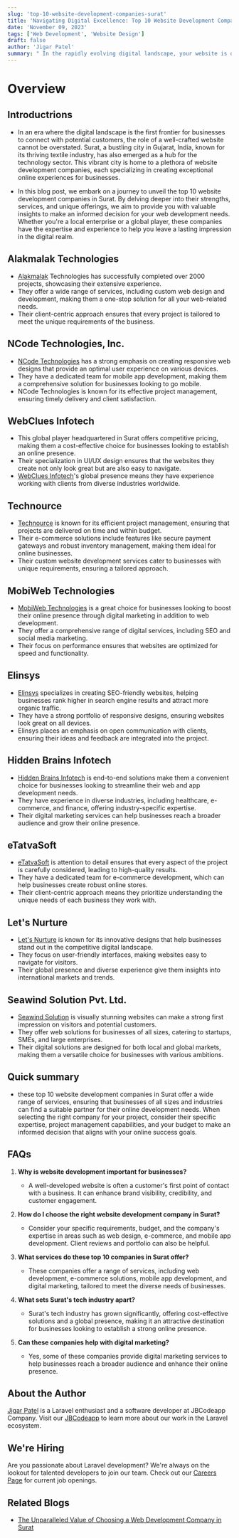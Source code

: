 ```yaml
---
slug: 'top-10-website-development-companies-surat'
title: 'Navigating Digital Excellence: Top 10 Website Development Companies in Surat'
date: 'November 09, 2023'
tags: ['Web Development', 'Website Design']
draft: false
author: 'Jigar Patel'
summary: " In the rapidly evolving digital landscape, your website is often your business's first impression. Surat, a city known for its textile industry, has also witnessed the growth of a thriving tech sector."
---
```


# Overview

<TOCInline
  toc={props.toc}
  exclude="Overview"
  toHeading={2}
  defaultimage="top-10-website-development-companies-surat"
/>

## Introductrions

- In an era where the digital landscape is the first frontier for businesses to connect with potential customers, the role of a well-crafted website cannot be overstated. Surat, a bustling city in Gujarat, India, known for its thriving textile industry, has also emerged as a hub for the technology sector. This vibrant city is home to a plethora of website development companies, each specializing in creating exceptional online experiences for businesses.

- In this blog post, we embark on a journey to unveil the top 10 website development companies in Surat. By delving deeper into their strengths, services, and unique offerings, we aim to provide you with valuable insights to make an informed decision for your web development needs. Whether you're a local enterprise or a global player, these companies have the expertise and experience to help you leave a lasting impression in the digital realm.

## Alakmalak Technologies

- [Alakmalak](https://www.alakmalak.com/) Technologies has successfully completed over 2000 projects, showcasing their extensive experience.
- They offer a wide range of services, including custom web design and development, making them a one-stop solution for all your web-related needs.
- Their client-centric approach ensures that every project is tailored to meet the unique requirements of the business.

## NCode Technologies, Inc.

- [NCode Technologies](https://www.ncodetechnologies.com/) has a strong emphasis on creating responsive web designs that provide an optimal user experience on various devices.
- They have a dedicated team for mobile app development, making them a comprehensive solution for businesses looking to go mobile.
- NCode Technologies is known for its effective project management, ensuring timely delivery and client satisfaction.

## WebClues Infotech

- This global player headquartered in Surat offers competitive pricing, making them a cost-effective choice for businesses looking to establish an online presence.
- Their specialization in UI/UX design ensures that the websites they create not only look great but are also easy to navigate.
- [WebClues Infotech](https://www.webcluesinfotech.com/)'s global presence means they have experience working with clients from diverse industries worldwide.

## Technource

- [Technource](https://www.technource.com/) is known for its efficient project management, ensuring that projects are delivered on time and within budget.
- Their e-commerce solutions include features like secure payment gateways and robust inventory management, making them ideal for online businesses.
- Their custom website development services cater to businesses with unique requirements, ensuring a tailored approach.

## MobiWeb Technologies

- [MobiWeb Technologies](https://mobiwebtech.com/) is a great choice for businesses looking to boost their online presence through digital marketing in addition to web development.
- They offer a comprehensive range of digital services, including SEO and social media marketing.
- Their focus on performance ensures that websites are optimized for speed and functionality.

## Elinsys

- [Elinsys](https://www.elinsys.com/) specializes in creating SEO-friendly websites, helping businesses rank higher in search engine results and attract more organic traffic.
- They have a strong portfolio of responsive designs, ensuring websites look great on all devices.
- Elinsys places an emphasis on open communication with clients, ensuring their ideas and feedback are integrated into the project.

## Hidden Brains Infotech

- [Hidden Brains Infotech](https://www.hiddenbrains.com/) is end-to-end solutions make them a convenient choice for businesses looking to streamline their web and app development needs.
- They have experience in diverse industries, including healthcare, e-commerce, and finance, offering industry-specific expertise.
- Their digital marketing services can help businesses reach a broader audience and grow their online presence.

## eTatvaSoft

- [eTatvaSoft](https://www.etatvasoft.com/) is attention to detail ensures that every aspect of the project is carefully considered, leading to high-quality results.
- They have a dedicated team for e-commerce development, which can help businesses create robust online stores.
- Their client-centric approach means they prioritize understanding the unique needs of each business they work with.

## Let's Nurture

- [Let's Nurture](https://www.letsnurture.com/) is known for its innovative designs that help businesses stand out in the competitive digital landscape.
- They focus on user-friendly interfaces, making websites easy to navigate for visitors.
- Their global presence and diverse experience give them insights into international markets and trends.

## Seawind Solution Pvt. Ltd.

- [Seawind Solution](https://www.seawindsolution.com/) is visually stunning websites can make a strong first impression on visitors and potential customers.
- They offer web solutions for businesses of all sizes, catering to startups, SMEs, and large enterprises.
- Their digital solutions are designed for both local and global markets, making them a versatile choice for businesses with various ambitions.

## Quick summary

- these top 10 website development companies in Surat offer a wide range of services, ensuring that businesses of all sizes and industries can find a suitable partner for their online development needs. When selecting the right company for your project, consider their specific expertise, project management capabilities, and your budget to make an informed decision that aligns with your online success goals.

## FAQs

1. **Why is website development important for businesses?**

   - A well-developed website is often a customer's first point of contact with a business. It can enhance brand visibility, credibility, and customer engagement.

2. **How do I choose the right website development company in Surat?**

   - Consider your specific requirements, budget, and the company's expertise in areas such as web design, e-commerce, and mobile app development. Client reviews and portfolio can also be helpful.

3. **What services do these top 10 companies in Surat offer?**

   - These companies offer a range of services, including web development, e-commerce solutions, mobile app development, and digital marketing, tailored to meet the diverse needs of businesses.

4. **What sets Surat's tech industry apart?**

   - Surat's tech industry has grown significantly, offering cost-effective solutions and a global presence, making it an attractive destination for businesses looking to establish a strong online presence.

5. **Can these companies help with digital marketing?**

   - Yes, some of these companies provide digital marketing services to help businesses reach a broader audience and enhance their online presence.

## About the Author

[Jigar Patel](https://expertlaravel.com) is a Laravel enthusiast and a software developer at JBCodeapp Company. Visit our [JBCodeapp](https://jbcodeapp.com) to learn more about our work in the Laravel ecosystem.

## We're Hiring

Are you passionate about Laravel development? We're always on the lookout for talented developers to join our team. Check out our [Careers Page](https://jbcodeapp.com/career) for current job openings.

## Related Blogs

- [The Unparalleled Value of Choosing a Web Development Company in Surat](surat-web-development-services-exceptional-value)
